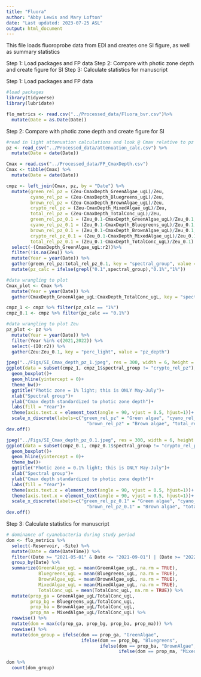 ```yaml
---
title: "Fluora"
author: "Abby Lewis and Mary Lofton"
date: "Last updated: 2023-07-25 ASL"
output: html_document
---
```


This file loads fluoroprobe data from EDI and creates one SI figure, as well as summary statistics

Step 1: Load packages and FP data
Step 2: Compare with photic zone depth and create figure for SI
Step 3: Calculate statistics for manuscript


Step 1: Load packages and FP data
```r
#load packages
library(tidyverse)
library(lubridate)

flo_metrics <- read.csv("../Processed_data/Fluora_bvr.csv")%>%
  mutate(Date = as.Date(Date))
```


Step 2: Compare with photic zone depth and create figure for SI
```r
#read in light attenuation calculations and look @ Cmax relative to pz depth
pz <- read_csv("../Processed_data/attenuation_calc.csv") %>%
  mutate(Date = date(Date))

Cmax = read.csv("../Processed_data/FP_CmaxDepth.csv")
Cmax <- tibble(Cmax) %>%
  mutate(Date = date(Date))

cmpz <- left_join(Cmax, pz, by = "Date") %>%
  mutate(green_rel_pz = (Zeu-CmaxDepth_GreenAlgae_ugL)/Zeu,
         cyano_rel_pz = (Zeu-CmaxDepth_Bluegreens_ugL)/Zeu,
         brown_rel_pz = (Zeu-CmaxDepth_BrownAlgae_ugL)/Zeu,
         crypto_rel_pz = (Zeu-CmaxDepth_MixedAlgae_ugL)/Zeu,
         total_rel_pz = (Zeu-CmaxDepth_TotalConc_ugL)/Zeu,
         green_rel_pz_0.1 = (Zeu_0.1-CmaxDepth_GreenAlgae_ugL)/Zeu_0.1,
         cyano_rel_pz_0.1 = (Zeu_0.1-CmaxDepth_Bluegreens_ugL)/Zeu_0.1,
         brown_rel_pz_0.1 = (Zeu_0.1-CmaxDepth_BrownAlgae_ugL)/Zeu_0.1,
         crypto_rel_pz_0.1 = (Zeu_0.1-CmaxDepth_MixedAlgae_ugL)/Zeu_0.1,
         total_rel_pz_0.1 = (Zeu_0.1-CmaxDepth_TotalConc_ugL)/Zeu_0.1) %>%
  select(-(CmaxDepth_GreenAlgae_ugL:r2))%>%
  filter(!is.na(Zeu)) %>%
  mutate(Year = year(Date)) %>%
  gather(green_rel_pz:total_rel_pz_0.1, key = "spectral_group", value = "Cmax_depth_rel_pz") %>%
  mutate(pz_calc = ifelse(grepl("0.1",spectral_group),"0.1%","1%"))

#data wrangling to plot
Cmax_plot <- Cmax %>%
  mutate(Year = year(Date)) %>%
  gather(CmaxDepth_GreenAlgae_ugL:CmaxDepth_TotalConc_ugL, key = "spectral_group", value = "Cmax_depth")

cmpz_1 <- cmpz %>% filter(pz_calc == "1%")
cmpz_0.1 <- cmpz %>% filter(pz_calc == "0.1%")

#data wrangling to plot Zeu
pz_plot <- pz %>%
  mutate(Year = year(Date)) %>%
  filter(Year %in% c(2021,2022)) %>%
  select(-(I0:r2)) %>%
  gather(Zeu:Zeu_0.1, key = "perc_light", value = "pz_depth")

jpeg("../Figs/SI_Cmax_depth_pz_1.jpeg", res = 300, width = 6, height = 4, units = "in")
ggplot(data = subset(cmpz_1, cmpz_1$spectral_group != "crypto_rel_pz"), aes(x = spectral_group, y = Cmax_depth_rel_pz, fill = as.factor(Year)))+
  geom_boxplot()+
  geom_hline(yintercept = 0)+
  theme_bw()+
  ggtitle("Photic zone = 1% light; this is ONLY May-July")+
  xlab("Spectral group")+
  ylab("Cmax depth standardized to photic zone depth")+
  labs(fill = "Year")+
  theme(axis.text.x = element_text(angle = 90, vjust = 0.5, hjust=1))+
  scale_x_discrete(labels=c("green_rel_pz" = "Green algae", "cyano_rel_pz" = "Cyanobacteria",
                              "brown_rel_pz" = "Brown algae", "total_rel_pz" = "Total phyto."))
dev.off()

jpeg("../Figs/SI_Cmax_depth_pz_0.1.jpeg", res = 300, width = 6, height = 4, units = "in")
ggplot(data = subset(cmpz_0.1, cmpz_0.1$spectral_group != "crypto_rel_pz_0.1"), aes(x = spectral_group, y = Cmax_depth_rel_pz, fill = as.factor(Year)))+
  geom_boxplot()+
  geom_hline(yintercept = 0)+
  theme_bw()+
  ggtitle("Photic zone = 0.1% light; this is ONLY May-July")+
  xlab("Spectral group")+
  ylab("Cmax depth standardized to photic zone depth")+
  labs(fill = "Year")+
  theme(axis.text.x = element_text(angle = 90, vjust = 0.5, hjust=1))+
  theme(axis.text.x = element_text(angle = 90, vjust = 0.5, hjust=1))+
  scale_x_discrete(labels=c("green_rel_pz_0.1" = "Green algae", "cyano_rel_pz_0.1" = "Cyanobacteria",
                              "brown_rel_pz_0.1" = "Brown algae", "total_rel_pz_0.1" = "Total phyto."))
dev.off()
```


Step 3: Calculate statistics for manuscript
```r
# dominance of cyanobacteria during study period
dom <- flo_metrics %>%
  select(-Reservoir, -Site) %>%
  mutate(Date = date(DateTime)) %>%
  filter((Date >= "2021-05-01" & Date <= "2021-09-01") | (Date >= "2022-05-01" & Date <= "2022-09-01")) %>%
  group_by(Date) %>%
  summarize(GreenAlgae_ugL = mean(GreenAlgae_ugL, na.rm = TRUE),
            Bluegreens_ugL = mean(Bluegreens_ugL, na.rm = TRUE),
            BrownAlgae_ugL = mean(BrownAlgae_ugL, na.rm = TRUE),
            MixedAlgae_ugL = mean(MixedAlgae_ugL, na.rm = TRUE),
            TotalConc_ugL = mean(TotalConc_ugL, na.rm = TRUE)) %>%
  mutate(prop_ga = GreenAlgae_ugL/TotalConc_ugL,
         prop_bg = Bluegreens_ugL/TotalConc_ugL,
         prop_ba = BrownAlgae_ugL/TotalConc_ugL,
         prop_ma = MixedAlgae_ugL/TotalConc_ugL) %>%
  rowwise() %>%
  mutate(dom = max(c(prop_ga, prop_bg, prop_ba, prop_ma))) %>%
  rowwise() %>%
  mutate(dom_group = ifelse(dom == prop_ga, "GreenAlgae",
                            ifelse(dom == prop_bg, "Bluegreens",
                                   ifelse(dom == prop_ba, "BrownAlgae",
                                          ifelse(dom == prop_ma, "MixedAlgae","zombies")))))

dom %>%
  count(dom_group)
```
